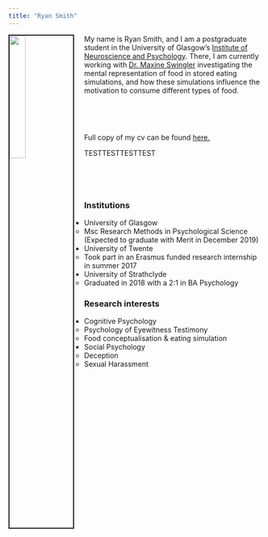 ```yaml
---
title: "Ryan Smith"
---
```

<img src="Ryan.photo.jpg" style="width:25%; border:2px solid; margin-right: 20px" align="left">










My name is Ryan Smith, and I am a postgraduate student in the University of Glasgow's
[Institute of Neuroscience and Psychology](http://www.gla.ac.uk/researchinstitutes/neurosciencepsychology/). There, 
I am currently working with [Dr. Maxine Swingler](https://www.gla.ac.uk/schools/psychology/staff/maxineswingler/) investigating the mental representation of food in stored eating simulations, and how these simulations influence the motivation to consume different types of food. 

&nbsp;

&nbsp;


Full copy of my cv can be found [here.](Ryan-Smith-(Research).pdf)

TESTTESTTESTTEST

&nbsp;

&nbsp;
&nbsp;
&nbsp;
&nbsp;
&nbsp;


### Institutions




* University of Glasgow
    * Msc Research Methods in Psychological Science (Expected to graduate with Merit in            December 2019)
* University of Twente
    * Took part in an Erasmus funded research internship in summer 2017
* University of Strathclyde
    * Graduated in 2018 with a 2:1 in BA Psychology



### Research interests


* Cognitive Psychology
    * Psychology of Eyewitness Testimony
    * Food conceptualisation & eating simulation
* Social Psychology
    * Deception
    * Sexual Harassment 
    
    

    
    
